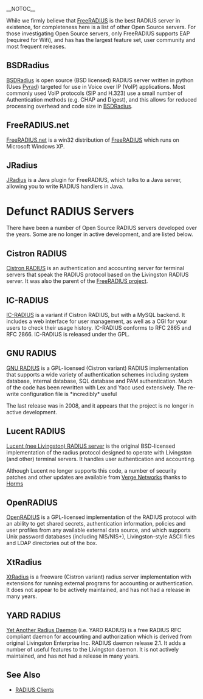 __NOTOC__

While we firmly believe that [http://www.freeradius.org FreeRADIUS] is the best RADIUS server in existence, for completeness here is a list of other Open Source servers.  For those investigating Open Source servers,  only FreeRADIUS supports EAP (required for Wifi), and has has the largest feature set, user community and most frequent releases.

==BSDRadius==

[http://www.bsdradius.org/ BSDRadius] is open source (BSD licensed) RADIUS server written in python (Uses [http://wiki.freeradius.org/index.php/RADIUS_Clients#Pyrad Pyrad]) targeted for use in Voice over IP (VoIP) applications.
Most commonly used VoIP protocols (SIP and H.323) use a small number of Authentication methods (e.g. CHAP and Digest), and this allows for reduced processing overhead and code size in [http://www.bsdradius.org/ BSDRadius].

==FreeRADIUS.net==

[http://www.freeradius.net/ FreeRADIUS.net] is a win32 distribution of [http://www.freeradius.org FreeRADIUS] which runs on Microsoft Windows XP.

==JRadius==

[http://jradius.sourceforge.net JRadius] is a Java plugin for FreeRADIUS, which talks to a Java server, allowing you to write RADIUS handlers in Java.

=Defunct RADIUS Servers=

There have been a number of Open Source RADIUS servers developed over the years.  Some are no longer in active development, and are listed below.

==Cistron RADIUS==

[http://www.radius.cistron.nl/ Cistron RADIUS] is an authentication and accounting server for terminal servers that speak the RADIUS protocol based on the Livingston RADIUS server. It was also the parent of the [http://www.freeradius.org FreeRADIUS project].

==IC-RADIUS==

[http://radius.innercite.com/ IC-RADIUS] is a variant if Cistron RADIUS, but with a MySQL backend. It includes a web interface for user management, as well as a CGI for your users to check their usage history. IC-RADIUS conforms to RFC 2865 and RFC 2866. IC-RADIUS is released under the GPL.

==GNU RADIUS==

[http://www.gnu.org/software/radius/ GNU RADIUS] is a GPL-licensed (Cistron variant) RADIUS implementation that supports a wide variety of authentication schemes including system database, internal database, SQL database and PAM authentication. Much of the code has been rewritten with Lex and Yacc used extensively. The re-write configuration file is *incredibly* useful

The last release was in 2008, and it appears that the project is no longer in active development.

==Lucent RADIUS==

[http://portmasters.com/www.livingston.com/tech/docs/radius/1185title.html Lucent (nee Livingston) RADIUS server] is the original BSD-licensed implementation of the radius protocol designed to operate with Livingston (and other) terminal servers. It handles user authentication and accounting.

Although Lucent no longer supports this code, a number of security patches and other updates are available from [http://www.vergenet.net/linux/radius/ Verge Networks] thanks to [http://www.vergenet.net/~horms/about_me.shtml Horms]

==OpenRADIUS==

[http://www.xs4all.nl/~evbergen/openradius-index.html/ OpenRADIUS] is a GPL-licensed implementation of the RADIUS protocol with an ability to get shared secrets, authentication information, policies and user profiles from any available external data source, and which supports Unix password databases (including NIS/NIS+), Livingston-style ASCII files and LDAP directories out of the box.

==XtRadius==

[http://xtradius.sourceforge.net/ XtRadius] is a freeware (Cistron variant) radius server implementation with extensions for running external programs for accounting or authentication. It does not appear to be actively maintained, and has not had a release in many years.

==YARD RADIUS==

[http://sourceforge.net/projects/yardradius Yet Another Radius Daemon] (i.e. YARD RADIUS) is a free RADIUS RFC compliant daemon for accounting and authorization which is derived from original Livingston Enterprise Inc. RADIUS daemon release 2.1. It adds a number of useful features to the Livingston daemon.  It is not actively maintained, and has not had a release in many years.

==See Also==

* [[RADIUS Clients]]